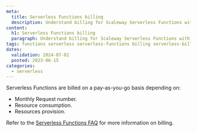 ```yaml
---
meta:
  title: Serverless Functions billing
  description: Understand billing for Scaleway Serverless Functions with this guide.
content:
  h1: Serverless Functions billing
  paragraph: Understand billing for Scaleway Serverless Functions with this guide.
tags: functions serverless serverless-functions billing serverless-billing serverless-functions-billing
dates:
  validation: 2024-07-02
  posted: 2023-06-15
categories:
  - serverless
---
```


Serverless Functions are billed on a pay-as-you-go basis depending on:

* Monthly Request number.
* Resource consumption.
* Resources provision.

Refer to the [Serverless Functions FAQ](/faq/serverless-functions/#how-am-i-billed-for-serverless-functions) for more information on billing.